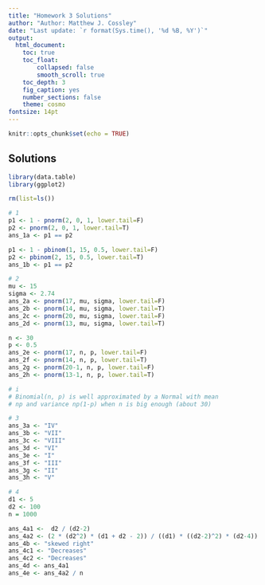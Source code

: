 ```yaml
---
title: "Homework 3 Solutions"
author: "Author: Matthew J. Cossley"
date: "Last update: `r format(Sys.time(), '%d %B, %Y')`"
output:
  html_document:
    toc: true
    toc_float:
        collapsed: false
        smooth_scroll: true
    toc_depth: 3
    fig_caption: yes
    number_sections: false
    theme: cosmo
fontsize: 14pt
---
```


```r
knitr::opts_chunk$set(echo = TRUE)
```

## Solutions

```r
library(data.table)
library(ggplot2)

rm(list=ls())

# 1
p1 <- 1 - pnorm(2, 0, 1, lower.tail=F)
p2 <- pnorm(2, 0, 1, lower.tail=T)
ans_1a <- p1 == p2

p1 <- 1 - pbinom(1, 15, 0.5, lower.tail=F)
p2 <- pbinom(2, 15, 0.5, lower.tail=T)
ans_1b <- p1 == p2

# 2
mu <- 15
sigma <- 2.74
ans_2a <- pnorm(17, mu, sigma, lower.tail=F)
ans_2b <- pnorm(14, mu, sigma, lower.tail=T)
ans_2c <- pnorm(20, mu, sigma, lower.tail=F)
ans_2d <- pnorm(13, mu, sigma, lower.tail=T)

n <- 30
p <- 0.5
ans_2e <- pnorm(17, n, p, lower.tail=F)
ans_2f <- pnorm(14, n, p, lower.tail=T)
ans_2g <- pnorm(20-1, n, p, lower.tail=F)
ans_2h <- pnorm(13-1, n, p, lower.tail=T)

# i
# Binomial(n, p) is well approximated by a Normal with mean
# np and variance np(1-p) when n is big enough (about 30)

# 3
ans_3a <- "IV"
ans_3b <- "VII"
ans_3c <- "VIII"
ans_3d <- "VI" 
ans_3e <- "I" 
ans_3f <- "III" 
ans_3g <- "II" 
ans_3h <- "V" 

# 4
d1 <- 5
d2 <- 100
n = 1000

ans_4a1 <-  d2 / (d2-2)
ans_4a2 <- (2 * (d2^2) * (d1 + d2 - 2)) / ((d1) * ((d2-2)^2) * (d2-4))
ans_4b <- "skewed right"
ans_4c1 <- "Decreases"
ans_4c2 <- "Decreases"
ans_4d <- ans_4a1
ans_4e <- ans_4a2 / n
```

